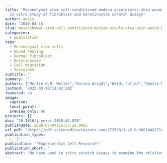 ```yaml
---
title: 'Mesenchymal stem cell-conditioned medium accelerates skin wound healing: An
  in vitro study of fibroblast and keratinocyte scratch assays'
author: anais
date: '2010-04-15'
slug: mesenchymal-stem-cell-conditioned-medium-accelerates-skin-wound-healing-an-in-vitro-study-of-fibroblast-and-keratinocyte-scratch-assays
categories:
  - publication
tags:
  - Mesenchymal stem cells
  - Wound healing
  - Dermal fibroblast
  - Keratinocyte
  - Cell migration
  - Secretome
subtitle: ''
summary: ''
authors: ["Merlin N.M. Walter","Karina Wright","Heidi Fuller","Sheila MacNeil","William E.B. Johnson"]
lastmod: '2022-03-16T11:42:20Z'
featured: no
image:
  caption: ''
  focal_point: ''
  preview_only: no
projects: []
doi: "10.1016/j.yexcr.2010.02.026"
publishDate: 2009-07-04T15:53:28.000Z
url_pdf: "https://pdf.sciencedirectassets.com/272533/1-s2.0-S0014482710X00052/1-s2.0-S0014482710000881/main.pdf?X-Amz-Security-Token=IQoJb3JpZ2luX2VjEJv%2F%2F%2F%2F%2F%2F%2F%2F%2F%2FwEaCXVzLWVhc3QtMSJHMEUCIB3jIMyOcKItqI41i50c8I3NRDWgTr%2FHUcPJ0FlU%2FJPbAiEA2HoYpK2S0yYnmUNPM8Y0LLM7LEeXy5VEDv9ntljxI3Uq%2BgMIFBAEGgwwNTkwMDM1NDY4NjUiDNUCs3FSbcdPS3kYCSrXA7fflAmPFNX17%2FWuD9zExV1t6wZV5QLrTcVx7ibmlvvPPgYeUGSZtR3tb%2BPlHUC1YztZzz%2BWj9MOv29MTZNXevG4sKVywaeK56vE0m7zL6jdFVqQ9XchFiEP6N018F79%2FZdA8AMSgnk6%2FkwxIE0itA4lF1vNSJIzcZK3r5QMHQPKH9bf0QvyQZIZUNd%2BcpV2I1KPIwpzs5YxqGDv8FhvLl0vzpdRPOgFFkTdZW%2FbyFaEoQigpGCMwUOo2jtYCtvz5tTlm5sdmBv1YloqV12ffl3KtRqmzyx%2BmAo%2Bai%2BYOH0leB6ks8yO6OjdLkPriikoOBt%2BhAm1dVUZwx9l2OPpycCdz2DlN2k4HTJ4sTgoe5v78G93FMSndJV7EUVbVXchDFhv1QTlkbRaLM3PVSYTiMpR9YTTU8FfDBiI%2B6j4CUhQ4B7Gs6jXJp%2Fe0fygzWTxEe%2ByjQg%2B5UoCMoSXsZOcUcg9T1u%2Br9WOqMaOo9dGYkLTHHkumy9WJ9E1AXUFNdd8TMxJF6%2F5qUpPNUc3TwCyTMRBF%2FWOVnQhVhHdQnBcbQwk50%2FFoEkf1FE9PNbICoU97usdSkqhizVpLVNCcNv8oMrvxq%2FIs2RjNEvr337Y8vtcmCiyPCjvlDC5yqyRBjqlAf8gWUJP7NJReLdU4BFl0RKen5BlvPmfSI%2BDJiq56ce%2BW9sFUk93z%2FHBhrXgGeqMmdi6kbo0p3Pulq4FtbfokkurenLjnBphv3ih8DjIoLAW8RHOJkf2YY5cq19MAD%2BD5YubrQv5Sikw8uytPpW10W57TfHvs1iV%2F2G4fRFUTfRfMTDjklHKDaMnq0inpX5fBCZtl6t30%2FP0%2BeTrh9ngd260Z%2Ft2OA%3D%3D&X-Amz-Algorithm=AWS4-HMAC-SHA256&X-Amz-Date=20220311T121727Z&X-Amz-SignedHeaders=host&X-Amz-Expires=300&X-Amz-Credential=ASIAQ3PHCVTYYBZD3W6Z%2F20220311%2Fus-east-1%2Fs3%2Faws4_request&X-Amz-Signature=e2c65f501a637a17196dbecd02159fc83008cdcb5938c58fc9a99127502c8375&hash=64521d353da4cfc7fcfc94781c0c8e15902829c90ae3022b80775f1b65433940&host=68042c943591013ac2b2430a89b270f6af2c76d8dfd086a07176afe7c76c2c61&pii=S0014482710000881&tid=spdf-e8d2586e-5dce-498c-9c2d-d2fd392b46eb&sid=8109529c5ec070407f798a141f4050d9daa1gxrqb&type=client&ua=4c000e545200555f&rr=6ea43a21df368889"
publication_types:
  - '2'
publication: '*Experimental Cell Research*'
publication_short: ''
abstract: "We have used in vitro scratch assays to examine the relative contribution of dermal fibroblasts and keratinocytes in the wound repair process and to test the influence of mesenchymal stem cell (MSC) secreted factors on both skin cell types. Scratch assays were established using single cell and co-cultures of L929 fibroblasts and HaCaT keratinocytes, with wound closure monitored via time-lapse microscopy. Both in serum supplemented and serum free conditions, wound closure was faster in L929 fibroblast than HaCaT keratinocyte scratch assays, and in co-culture the L929 fibroblasts lead the way in closing the scratches. MSC-CM generated under serum free conditions significantly enhanced the wound closure rate of both skin cell types separately and in co-culture, whereas conditioned medium from L929 or HaCaT cultures had no significant effect. This enhancement of wound closure in the presence of MSC-CM was due to accelerated cell migration rather than increased cell proliferation. A number of wound healing mediators were identified in MSC-CM, including TGF-β1, the chemokines IL-6, IL-8, MCP-1 and RANTES, and collagen type I, fibronectin, SPARC and IGFBP-7. This study suggests that the trophic activity of MSC may play a role in skin wound closure by affecting both dermal fibroblast and keratinocyte migration, along with a contribution to the formation of extracellular matrix."
---
```

